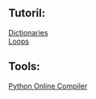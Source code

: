 ## **Tutoril:**  
[Dictionaries](https://www.python-course.eu/dictionaries.php)  
[Loops](https://www.tutorialspoint.com/python/python_for_loop.htm)


## **Tools:**
[Python Online Compiler](https://www.jdoodle.com/python-programming-online)
